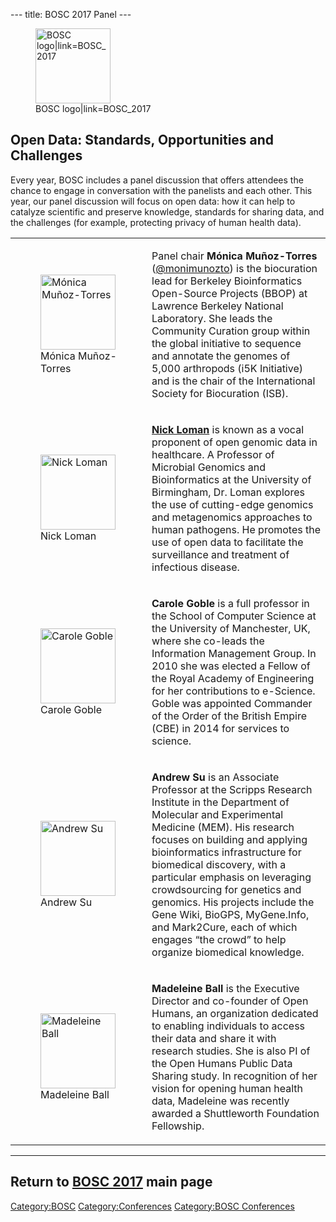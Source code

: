 ---
title: BOSC 2017 Panel
---

[[File:Pear.png|120px|right|BOSC logo|link=BOSC_2017]]
== Open Data: Standards, Opportunities and Challenges ==

Every year, BOSC includes a panel discussion that offers attendees the chance to engage in conversation with the panelists and each other. This year, our panel discussion will focus on open data: how it can help to catalyze scientific and preserve knowledge, standards for sharing data, and the challenges (for example, protecting privacy of human health data).

{| border="0" cellspacing="0" cellpadding="5"

|[[File:monica-munoz-torres.jpg|120px|left|Mónica Muñoz-Torres]]
|Panel chair '''Mónica Muñoz-Torres''' ([https://twitter.com/monimunozto @monimunozto]) is the biocuration lead for Berkeley Bioinformatics Open-Source Projects (BBOP) at Lawrence Berkeley National Laboratory. She leads the Community Curation group within the global initiative to sequence and annotate the genomes of 5,000 arthropods (i5K Initiative) and is the chair of the International Society for Biocuration (ISB).
|-
|[[File:NickLoman.jpg|120px|left|Nick Loman]]
|'''[http://lab.loman.net/about/ Nick Loman]''' is known as a vocal proponent of open genomic data in healthcare. A Professor of Microbial Genomics and Bioinformatics at the University of Birmingham, Dr. Loman explores the use of cutting-edge genomics and metagenomics approaches to human pathogens. He promotes the use of open data to facilitate the surveillance and treatment of infectious disease.
|-
|[[File:carole-goble.jpg|120px|left|Carole Goble]]
|'''Carole Goble''' is a full professor in the School of Computer Science at the University of Manchester, UK, where she co-leads the Information Management Group. In 2010 she was elected a Fellow of the Royal Academy of Engineering for her contributions to e-Science. Goble was appointed Commander of the Order of the British Empire (CBE) in 2014 for services to science.
|-
|[[File:andrew-su.jpg|120px|left|Andrew Su]]
|'''Andrew Su''' is an Associate Professor at the Scripps Research Institute in the Department of Molecular and Experimental Medicine (MEM). His research focuses on building and applying bioinformatics infrastructure for biomedical discovery, with a particular emphasis on leveraging crowdsourcing for genetics and genomics. His projects include the Gene Wiki, BioGPS, MyGene.Info, and Mark2Cure, each of which engages “the crowd” to help organize biomedical knowledge. 
|-
|[[File:Madeleine-Ball.jpg|120px|left|Madeleine Ball]]
|'''Madeleine Ball'''  is the Executive Director and co-founder of Open Humans, an organization dedicated to enabling individuals to access their data and share it with research studies. She is also PI of the Open Humans Public Data Sharing study. In recognition of her vision for opening human health data, Madeleine was recently awarded a Shuttleworth Foundation Fellowship.

|}

----

== Return to [[BOSC 2017]] main page ==

[[Category:BOSC]] [[Category:Conferences]]
[[Category:BOSC Conferences]]